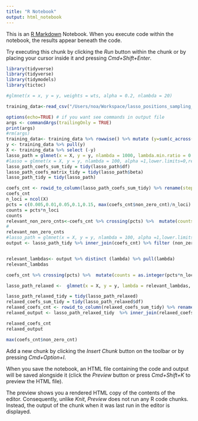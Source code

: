 ```yaml
---
title: "R Notebook"
output: html_notebook
---
```


This is an [R Markdown](http://rmarkdown.rstudio.com) Notebook. When you execute code within the notebook, the results appear beneath the code. 

Try executing this chunk by clicking the *Run* button within the chunk or by placing your cursor inside it and pressing *Cmd+Shift+Enter*. 

```r
library(tidyverse)
library(tidyverse)
library(tidymodels)
library(tictoc)

#glmnet(x = x, y = y, weights = wts, alpha = 0.2, nlambda = 20)

training_data<-read_csv("/Users/noa/Workspace/lasso_positions_sampling_results/training.csv") 
```


```r
options(echo=TRUE) # if you want see commands in output file
args <- commandArgs(trailingOnly = TRUE)
print(args)
#rm(args)
training_data<- training_data %>% rowwise() %>% mutate (y=sum(c_across(is.numeric)))
y <- training_data %>% pull(y)
X <- training_data %>% select (-y)
lasso_path = glmnet(x = X, y = y, nlambda = 1000, lambda.min.ratio = 0.000001, alpha =1,lower.limits=0)
#lasso = glmnet(x = X, y = y, nlambda = 100, alpha =1,lower.limits=0,relax = TRUE, gamma =0)
lasso_path_coefs_sum_tidy = tidy(lasso_path$df)
lasso_path_coefs_matrix_tidy = tidy(lasso_path$beta)
lasso_path_tidy = tidy(lasso_path)

coefs_cnt <- rowid_to_column(lasso_path_coefs_sum_tidy) %>% rename(step = rowid, non_zero_cnt = x)  
coefs_cnt
n_loci = ncol(X)
pcts = c(0.005,0.01,0.05,0.1,0.15, max(coefs_cnt$non_zero_cnt)/n_loci)
counts = pcts*n_loci
counts
relevant_non_zero_cnts<-coefs_cnt %>% crossing(pcts) %>%  mutate(counts = as.integer(pcts*n_loci),diff = (non_zero_cnt-counts)) %>% filter (diff>=0) %>% group_by(counts, pcts) %>% filter (diff ==min(diff)) %>% pull(non_zero_cnt) 
#
relevant_non_zero_cnts
#lasso_path = glmnet(x = X, y = y, nlambda = 100, alpha =1,lower.limits=0, relax = TRUE)
output <- lasso_path_tidy %>% inner_join(coefs_cnt) %>% filter (non_zero_cnt %in% relevant_non_zero_cnts) %>% rename(loci = term)


relevant_lambdas<- output %>% distinct (lambda) %>% pull(lambda)
relevant_lambdas


```

```r
coefs_cnt %>% crossing(pcts) %>%  mutate(counts = as.integer(pcts*n_loci),diff = (non_zero_cnt-counts)) %>% filter (diff>=0) %>% group_by(counts, pcts) %>% filter (diff ==min(diff))
```


```r
lasso_path_relaxed <-  glmnet(x = X, y = y, lambda = relevant_lambdas, alpha =1,lower.limits=0, relax = TRUE)
```


```r
lasso_path_relaxed_tidy = tidy(lasso_path_relaxed)
relaxed_coefs_sum_tidy = tidy(lasso_path_relaxed$df)
relaxed_coefs_cnt <- rowid_to_column(relaxed_coefs_sum_tidy) %>% rename(step = rowid, non_zero_cnt = x)  
relaxed_output <- lasso_path_relaxed_tidy  %>% inner_join(relaxed_coefs_cnt) %>% rename(loci = term)

relaxed_coefs_cnt
relaxed_output 
```


```r
max(coefs_cnt$non_zero_cnt)
```

Add a new chunk by clicking the *Insert Chunk* button on the toolbar or by pressing *Cmd+Option+I*.

When you save the notebook, an HTML file containing the code and output will be saved alongside it (click the *Preview* button or press *Cmd+Shift+K* to preview the HTML file). 

The preview shows you a rendered HTML copy of the contents of the editor. Consequently, unlike *Knit*, *Preview* does not run any R code chunks. Instead, the output of the chunk when it was last run in the editor is displayed.


